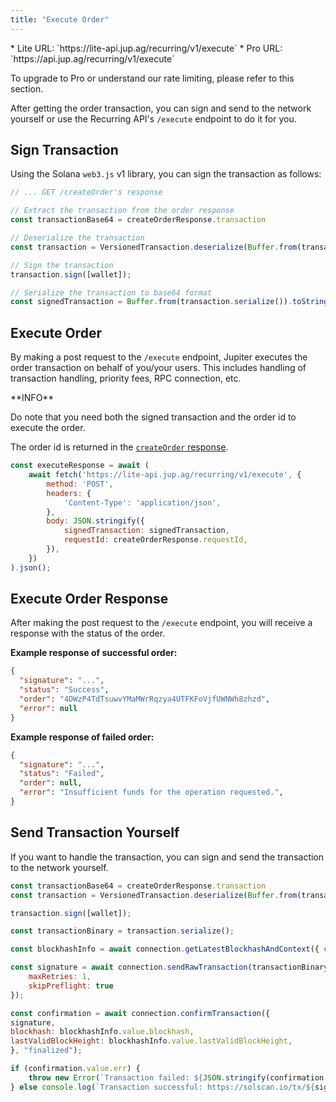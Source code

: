 ```yaml
---
title: "Execute Order"
---
```


<Note>
  * Lite URL: `https://lite-api.jup.ag/recurring/v1/execute`
  * Pro URL: `https://api.jup.ag/recurring/v1/execute`

  To upgrade to Pro or understand our rate limiting, please refer to this section.

  <CardGroup>
    <Card title="API Key Setup" href="/docs/api-setup" icon="key" horizontal/>
    <Card title="API Rate Limit" href="/docs/api-rate-limit" icon="gauge" horizontal/>
  </CardGroup>
</Note>

After getting the order transaction, you can sign and send to the network yourself or use the Recurring API's `/execute` endpoint to do it for you.

## Sign Transaction

Using the Solana `web3.js` v1 library, you can sign the transaction as follows:

```js
// ... GET /createOrder's response

// Extract the transaction from the order response
const transactionBase64 = createOrderResponse.transaction

// Deserialize the transaction
const transaction = VersionedTransaction.deserialize(Buffer.from(transactionBase64, 'base64'));

// Sign the transaction
transaction.sign([wallet]);

// Serialize the transaction to base64 format
const signedTransaction = Buffer.from(transaction.serialize()).toString('base64');
```

## Execute Order

By making a post request to the `/execute` endpoint, Jupiter executes the order transaction on behalf of you/your users. This includes handling of transaction handling, priority fees, RPC connection, etc.

<Note>
  **INFO**

  Do note that you need both the signed transaction and the order id to execute the order.

  The order id is returned in the [`createOrder` response](/docs/recurring-api/create-order).
</Note>

```js
const executeResponse = await (
    await fetch('https://lite-api.jup.ag/recurring/v1/execute', {
        method: 'POST',
        headers: {
            'Content-Type': 'application/json',
        },
        body: JSON.stringify({
            signedTransaction: signedTransaction,
            requestId: createOrderResponse.requestId,
        }),
    })
).json();
```

## Execute Order Response

After making the post request to the `/execute` endpoint, you will receive a response with the status of the order.

**Example response of successful order:**

```json
{
  "signature": "...",
  "status": "Success",
  "order": "4DWzP4TdTsuwvYMaMWrRqzya4UTFKFoVjfUWNWh8zhzd",
  "error": null
}
```

**Example response of failed order:**

```json
{
  "signature": "...",
  "status": "Failed",
  "order": null,
  "error": "Insufficient funds for the operation requested.",
}
```

## Send Transaction Yourself

If you want to handle the transaction, you can sign and send the transaction to the network yourself.

```js expandable
const transactionBase64 = createOrderResponse.transaction
const transaction = VersionedTransaction.deserialize(Buffer.from(transactionBase64, 'base64'));

transaction.sign([wallet]);

const transactionBinary = transaction.serialize();

const blockhashInfo = await connection.getLatestBlockhashAndContext({ commitment: "finalized" });

const signature = await connection.sendRawTransaction(transactionBinary, {
    maxRetries: 1,
    skipPreflight: true
});

const confirmation = await connection.confirmTransaction({
signature,
blockhash: blockhashInfo.value.blockhash,
lastValidBlockHeight: blockhashInfo.value.lastValidBlockHeight,
}, "finalized");

if (confirmation.value.err) {
    throw new Error(`Transaction failed: ${JSON.stringify(confirmation.value.err)}\n\nhttps://solscan.io/tx/${signature}`);
} else console.log(`Transaction successful: https://solscan.io/tx/${signature}`);
```
